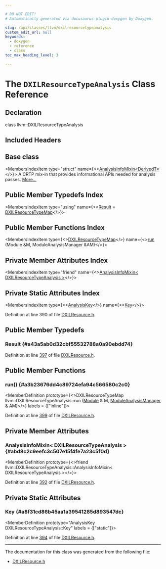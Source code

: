 ```yaml
---

# DO NOT EDIT!
# Automatically generated via docusaurus-plugin-doxygen by Doxygen.

slug: /api/classes/llvm/dxilresourcetypeanalysis
custom_edit_url: null
keywords:
  - doxygen
  - reference
  - class
toc_max_heading_level: 3

---
```





# The `DXILResourceTypeAnalysis` Class Reference

<DoxygenPage pluginConfig={pluginConfig}>



## Declaration

<CodeBlock>class llvm::DXILResourceTypeAnalysis</CodeBlock>

## Included Headers

<IncludesList>
<IncludesListItem
  filePath="llvm/Analysis/DXILResource.h"
  permalink="/docs/api/files/include/include/llvm/include/llvm/analysis/dxilresource-h"
  isLocal="true" />
</IncludesList>

## Base class

<MembersIndex>

<MembersIndexItem
  type="struct"
  name={<><a href="/docs/api/structs/llvm/analysisinfomixin">AnalysisInfoMixin&lt;DerivedT&gt;</a></>}>
A CRTP mix-in that provides informational APIs needed for analysis passes. <a href="/docs/api/structs/llvm/analysisinfomixin/#details">More...</a>
</MembersIndexItem>

</MembersIndex>

## Public Member Typedefs Index

<MembersIndex>

<MembersIndexItem
  type="using"
  name={<><a href="#a43a5ab0d32cbf55532788a0a90ebdd74">Result</a> = <a href="/docs/api/classes/llvm/dxilresourcetypemap">DXILResourceTypeMap</a></>}>
</MembersIndexItem>

</MembersIndex>

## Public Member Functions Index

<MembersIndex>

<MembersIndexItem
  type={<><a href="/docs/api/classes/llvm/dxilresourcetypemap">DXILResourceTypeMap</a></>}
  name={<><a href="#a3b23676dd4c89724efa94c566580c2c0">run</a> (Module &amp;M, ModuleAnalysisManager &amp;AM)</>}>
</MembersIndexItem>

</MembersIndex>

## Private Member Attributes Index

<MembersIndex>

<MembersIndexItem
  type="friend"
  name={<><a href="#abd8c2c9eefc3c507e15f4fe7a23c5f0d">AnalysisInfoMixin&lt; DXILResourceTypeAnalysis &gt;</a></>}>
</MembersIndexItem>

</MembersIndex>

## Private Static Attributes Index

<MembersIndex>

<MembersIndexItem
  type={<><a href="/docs/api/structs/llvm/analysiskey">AnalysisKey</a></>}
  name={<><a href="#a8f31cd86b45aa1a39541285d893547dc">Key</a></>}>
</MembersIndexItem>

</MembersIndex>


Definition at line 390 of file <a href="/docs/api/files/include/include/llvm/include/llvm/analysis/dxilresource-h">DXILResource.h</a>.

<SectionDefinition>

## Public Member Typedefs

### Result {#a43a5ab0d32cbf55532788a0a90ebdd74}

<MemberDefinition
  prototype="using llvm::DXILResourceTypeAnalysis::Result =  DXILResourceTypeMap">

Definition at line <a href="/docs/api/files/include/include/llvm/include/llvm/analysis/dxilresource-h/#l00397">397</a> of file <a href="/docs/api/files/include/include/llvm/include/llvm/analysis/dxilresource-h">DXILResource.h</a>.
</MemberDefinition>

</SectionDefinition>

<SectionDefinition>

## Public Member Functions

### run() {#a3b23676dd4c89724efa94c566580c2c0}

<MemberDefinition
  prototype={<>DXILResourceTypeMap llvm::DXILResourceTypeAnalysis::run (<a href="/docs/api/classes/llvm/module">Module</a> &amp; M, <a href="/docs/api/namespaces/llvm/#af9c9208365fd9ce11392b4d79485e259">ModuleAnalysisManager</a> &amp; AM)</>}
  labels = {["inline"]}>

Definition at line <a href="/docs/api/files/include/include/llvm/include/llvm/analysis/dxilresource-h/#l00399">399</a> of file <a href="/docs/api/files/include/include/llvm/include/llvm/analysis/dxilresource-h">DXILResource.h</a>.
</MemberDefinition>

</SectionDefinition>

<SectionDefinition>

## Private Member Attributes

### AnalysisInfoMixin&lt; DXILResourceTypeAnalysis &gt; {#abd8c2c9eefc3c507e15f4fe7a23c5f0d}

<MemberDefinition
  prototype={<>friend llvm::DXILResourceTypeAnalysis::AnalysisInfoMixin&lt; DXILResourceTypeAnalysis &gt;</>}>

Definition at line <a href="/docs/api/files/include/include/llvm/include/llvm/analysis/dxilresource-h/#l00392">392</a> of file <a href="/docs/api/files/include/include/llvm/include/llvm/analysis/dxilresource-h">DXILResource.h</a>.
</MemberDefinition>

</SectionDefinition>

<SectionDefinition>

## Private Static Attributes

### Key {#a8f31cd86b45aa1a39541285d893547dc}

<MemberDefinition
  prototype="AnalysisKey DXILResourceTypeAnalysis::Key"
  labels = {["static"]}>

Definition at line <a href="/docs/api/files/include/include/llvm/include/llvm/analysis/dxilresource-h/#l00394">394</a> of file <a href="/docs/api/files/include/include/llvm/include/llvm/analysis/dxilresource-h">DXILResource.h</a>.
</MemberDefinition>

</SectionDefinition>

<hr/>

The documentation for this class was generated from the following file:

<ul>
<li><a href="/docs/api/files/include/include/llvm/include/llvm/analysis/dxilresource-h">DXILResource.h</a></li>
</ul>

</DoxygenPage>
